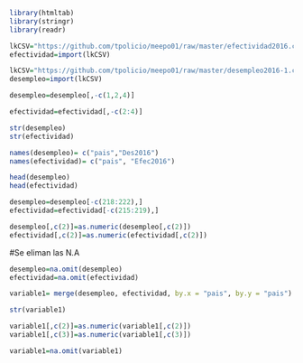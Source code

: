 ```r
library(htmltab)
library(stringr) 
library(readr)
```

```r
lkCSV="https://github.com/tpolicio/meepo01/raw/master/efectividad2016.csv"
efectividad=import(lkCSV)
```

```r
lkCSV="https://github.com/tpolicio/meepo01/raw/master/desempleo2016-1.csv"
desempleo=import(lkCSV)
```

```r
desempleo=desempleo[,-c(1,2,4)]
```

```r
efectividad=efectividad[,-c(2:4)]
```

```r
str(desempleo)
str(efectividad)
```

```r
names(desempleo)= c("pais","Des2016")
names(efectividad)= c("pais", "Efec2016")
```

```r
head(desempleo)
head(efectividad)
```

```r
desempleo=desempleo[-c(218:222),]
efectividad=efectividad[-c(215:219),]
```

```r
desempleo[,c(2)]=as.numeric(desempleo[,c(2)])
efectividad[,c(2)]=as.numeric(efectividad[,c(2)])
```
#Se eliman las N.A
```r
desempleo=na.omit(desempleo)
efectividad=na.omit(efectividad)

```



```r
variable1= merge(desempleo, efectividad, by.x = "pais", by.y = "pais")
```

```r
str(variable1)
```

```r
variable1[,c(2)]=as.numeric(variable1[,c(2)])
variable1[,c(3)]=as.numeric(variable1[,c(3)])
```

```r
variable1=na.omit(variable1)
```
